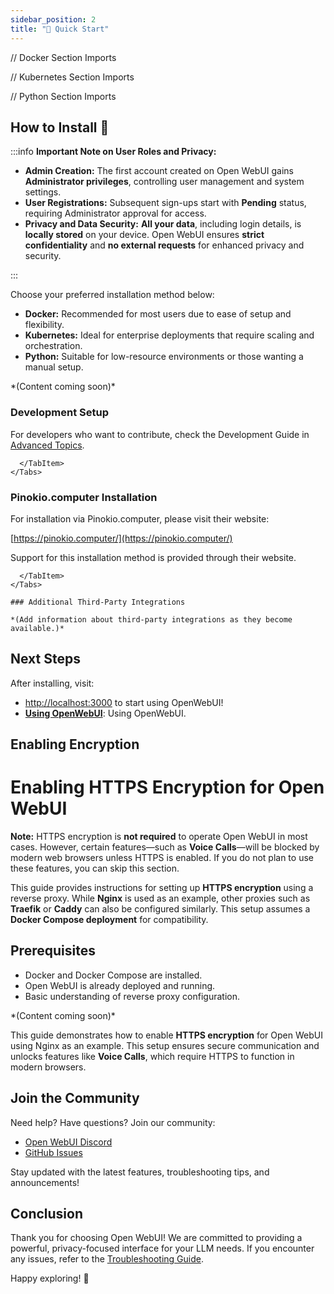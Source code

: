 ```yaml
---
sidebar_position: 2
title: "🚀 Quick Start"
---
```



// Docker Section Imports

// Kubernetes Section Imports

// Python Section Imports


<TopBanners />

## How to Install 🚀

:::info **Important Note on User Roles and Privacy:**

- **Admin Creation:** The first account created on Open WebUI gains **Administrator privileges**, controlling user management and system settings.
- **User Registrations:** Subsequent sign-ups start with **Pending** status, requiring Administrator approval for access.
- **Privacy and Data Security:** **All your data**, including login details, is **locally stored** on your device. Open WebUI ensures **strict confidentiality** and **no external requests** for enhanced privacy and security.

:::

Choose your preferred installation method below:

- **Docker:** Recommended for most users due to ease of setup and flexibility.
- **Kubernetes:** Ideal for enterprise deployments that require scaling and orchestration.
- **Python:** Suitable for low-resource environments or those wanting a manual setup.

<Tabs>
  <TabItem value="docker" label="Docker">
    <Tabs>
      <TabItem value="docker-compose" label="Docker Compose">
        <DockerCompose />
      </TabItem>
      <TabItem value="swarm" label="Docker Swarm">
        *(Content coming soon)*
      </TabItem>
      <TabItem value="podman" label="Podman">
        <Podman />
      </TabItem>
      <TabItem value="manual-docker" label="Manual Docker">
        <ManualDocker />
      </TabItem>
    </Tabs>
   <DataStorage />
   <Updating />
  </TabItem>

  <TabItem value="kubernetes" label="Kubernetes">
    <Tabs>
      <TabItem value="helm" label="Helm">
        <Helm />
      </TabItem>
      <TabItem value="kustomize" label="Kustomize">
        <Kustomize />
      </TabItem>
    </Tabs>
  </TabItem>

  <TabItem value="python" label="Python">
    <Tabs>
      <TabItem value="venv" label="Venv">
        <Venv />
      </TabItem>
      <TabItem value="conda" label="Conda">
        <Conda />
      </TabItem>
      <TabItem value="development" label="Development">

### Development Setup

For developers who want to contribute, check the Development Guide in [Advanced Topics](../advanced-topics).

      </TabItem>
    </Tabs>
  </TabItem>

  <TabItem value="third-party" label="Third Party">
    <Tabs>
      <TabItem value="pinokio-computer" label="Pinokio.computer">

### Pinokio.computer Installation

For installation via Pinokio.computer, please visit their website:

[https://pinokio.computer/](https://pinokio.computer/)

Support for this installation method is provided through their website.

      </TabItem>
    </Tabs>

    ### Additional Third-Party Integrations

    *(Add information about third-party integrations as they become available.)*

  </TabItem>
</Tabs>

## Next Steps

After installing, visit:

- [http://localhost:3000](http://localhost:3000) to start using OpenWebUI!
- **[Using OpenWebUI](./using-openwebui/index.mdx)**: Using OpenWebUI.

## Enabling Encryption

# Enabling HTTPS Encryption for Open WebUI

**Note:** HTTPS encryption is **not required** to operate Open WebUI in most cases. However, certain features—such as **Voice Calls**—will be blocked by modern web browsers unless HTTPS is enabled. If you do not plan to use these features, you can skip this section.

This guide provides instructions for setting up **HTTPS encryption** using a reverse proxy. While **Nginx** is used as an example, other proxies such as **Traefik** or **Caddy** can also be configured similarly. This setup assumes a **Docker Compose deployment** for compatibility.

## Prerequisites

- Docker and Docker Compose are installed.
- Open WebUI is already deployed and running.
- Basic understanding of reverse proxy configuration.

<Tabs>
  <TabItem value="encryption" label="Nginx">
    <HttpsEncryptionNginx />
  </TabItem>
  <TabItem value="encryption" label="Cloudflare">
    *(Content coming soon)*
  </TabItem>
</Tabs>

This guide demonstrates how to enable **HTTPS encryption** for Open WebUI using Nginx as an example. This setup ensures secure communication and unlocks features like **Voice Calls**, which require HTTPS to function in modern browsers.

## Join the Community

Need help? Have questions? Join our community:

- [Open WebUI Discord](https://discord.gg/5rJgQTnV4s)
- [GitHub Issues](https://github.com/open-webui/open-webui/issues)

Stay updated with the latest features, troubleshooting tips, and announcements!

## Conclusion

Thank you for choosing Open WebUI! We are committed to providing a powerful, privacy-focused interface for your LLM needs. If you encounter any issues, refer to the [Troubleshooting Guide](../troubleshooting/index.mdx).

Happy exploring! 🎉
